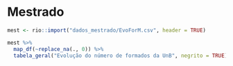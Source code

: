 # Mestrado {#mest}

```r
mest <- rio::import("dados_mestrado/EvoForM.csv", header = TRUE)
```

```r
mest %>% 
  map_df(~replace_na(., 0)) %>% 
  tabela_geral("Evolução do número de formados da UnB", negrito = TRUE)
```

